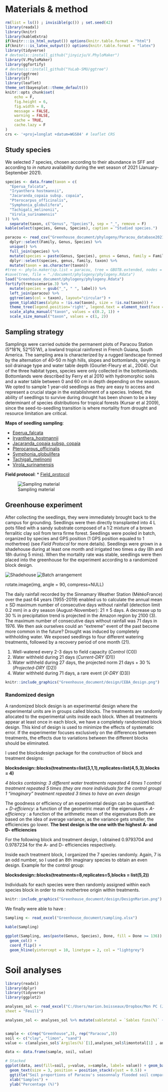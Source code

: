 # Materials & method {-} 


```r
rm(list = ls()) ; invisible(gc()) ; set.seed(42)
library(readxl)
library(knitr)
library(kableExtra)
if(knitr:::is_html_output()) options(knitr.table.format = "html") 
if(knitr:::is_latex_output()) options(knitr.table.format = "latex") 
library(tidyverse)
# devtools::install_github("jinyizju/V.PhyloMaker")
library(V.PhyloMaker)
library(ggfortify)
# devtools::install_github("YuLab-SMU/ggtree")
library(ggtree)
library(sf)
library(leaflet)
theme_set(bayesplot::theme_default())
knitr::opts_chunk$set(
	echo = F,
	fig.height = 6,
	fig.width = 8,
	message = FALSE,
	warning = FALSE,
	cache = TRUE,
	cache.lazy = F
)
crs <- '+proj=longlat +datum=WGS84' # leaflet CRS
```



## Study species

We selected 7 species, chosen according to their abundance in SFF and according to *in natura* availability during the wet season of 2021 (January-September 2021). 


```r
species <- data.frame(taxon = c(
  "Eperua_falcata", 
  "Iryanthera hostmannii", 
  "Jacaranda_copaia subsp. copaia",
  "Pterocarpus_officinalis",
  "Symphonia_globulifera",
  "Tachigali_melinonii",
  "Virola_surinamensis"
)) %>% 
  separate(taxon, c("Genus", "Species"), sep = "_", remove = F)
kable(select(species, Genus, Species), caption = "Studied species.")
```

```r


paracou <- read_csv("Greenhouse_document/phylogeny/Paracou_database20210830.csv") %>% 
  dplyr::select(Family, Genus, Species) %>% 
  unique() %>% 
  full_join(species) %>% 
  mutate(species = paste(Genus, Species), genus = Genus, family = Family) %>% 
  dplyr::select(species, genus, family, taxon) %>% 
  mutate(taxon = as.character(taxon))
#tree <- phylo.maker(sp.list = paracou, tree = GBOTB.extended, nodes = nodes.info.1, scenarios = "S3")
#save(tree, file = "./document/phylogeny/phylogeny.Rdata")
load("Greenhouse_document/phylogeny/phylogeny.Rdata")
fortify(tree$scenario.3) %>% 
  mutate(species = gsub("_", " ", label)) %>% 
  left_join(paracou) %>% 
  ggtree(aes(col = taxon), layout="circular") + 
  geom_tiplab2(aes(alpha = !is.na(taxon), size = !is.na(taxon))) +
  theme_tree(legend.position='right', legend.text = element_text(face = "italic")) +
  scale_alpha_manual("taxon", values = c(0.2, 1)) +
  scale_size_manual("taxon", values = c(1, 2))
```

## Sampling strategy

Samplings were carried outside the permanent plots of Paracou Station (5°18’N, 52°55’W), a lowland tropical rainforest in French Guiana, South America. The sampling area is characterized
by a rugged landscape formed by the alternation of 40–50 m high hills, slopes and bottomlands, varying in soil drainage type and water table depth (Gourlet-Fleury et al., 2004). Out of the three habitat types, species were only  collected in the bottomlands. Bottomlands were described by Ferry et al 2010 with hydromorphic soils and a water table between 0 and 60 cm in depth depending on the season. We opted to sample 1 year-old seedlings as they are easy to access and represent a crucial stage in the establishment of a species. Indeed, the ability of seedlings to survive during drought has been shown to be a key determinant of species distributions for tropical forests (Kursar et al 2009), since the seed-to-seedling transition is where mortality from drought and resource limitation are critical.

**Maps of seedling sampling**:

* [Eperua_falcata](Greenhouse_document/maps/DRYER - Eperua falcata.pdf)
* [Iryanthera_hostmannii](Greenhouse_document/maps/DRYER - Iryanthera hostmannii.pdf)
* [Jacaranda_copaia subsp. copaia](Greenhouse_document/maps/DRYER - Jacaranda copaia.pdf)
* [Pterocarpus_officinalis](Greenhouse_document/maps/DRYER - Pterocarpus officinalis.pdf)
* [Symphonia_globulifera](Greenhouse_document/maps/DRYER - Symphonia globulifera.pdf)
* [Tachigali_melinonii](Greenhouse_document/maps/DRYER - Tachigali melinonii.pdf)
* [Virola_surinamensis](Greenhouse_document/maps/DRYER - Virola surinamensis.pdf) 

**Field protocol**:
* [Field_protocol](./3_Protocol/Field.Rmd)

![Sampling material](Greenhouse_document/Photos/Recolte_plantule.jpg "Sampling material") 

## Greenhouse experiment

After collecting the seedlings, they were immediately brought back to the campus for grounding. Seedlings were then directly transplanted into 4 L pots filled with a sandy substrate composed of a 1:2 mixture of a brown ferralitic clay soil from terra firme forest. Seedlings were pooled in batch, organized by species and GPS position (1 GPS position equaled to 1 mothertree) (see *Field Protocol* for more details). Seedlings were grown in a shadehouse during at least one month and irrigated two times a day (8h and 18h during 5 mins). When the mortality rate was stable, seedlings were then placed into the greenhouse for the experiment according to a randomized block design.

![Shadehouse](Greenhouse_document/Photos/Shadehouse.jpg "Shadehouse") 
![Batch arrangement](Greenhouse_document/Photos/Eperua_falcata_Avril_2021.jpg "Batch arrangement - here Eperua falcata batch 6") 

rotate.image(img, angle = 90, compress=NULL)

The daily rainfall recorded by the Sinnamary Weather Station (MétéoFrance) over the past 64 years (1955-2019) enabled us to calculate the annual mean ± SD maximum number of consecutive days without rainfall (detection limit 0.2 mm) in a dry season (August-November): 21 ± 5 days. A decrease up to 30 % in precipitation trend is projected in the Amazon region by 2100 (3). The maximum number of consecutive days without rainfall was 71 days in 1976. We then ask ourselves could an ‘‘extreme’’ event of the past become more common in the future? Drought was induced by completely withholding water. We exposed seedlings to four different watering treatments, followed by a recovery period of one month (21).

1. Well-watered every 2-3 days to field capacity (*Control* (C0))
2. Water withheld during 21 days (*Current-DRY* (D1))
3. Water withheld during 27 days, the projected norm 21 days + 30 % (*Projected-DRY* (D2))
4. Water withheld during 71 days, a rare event (*X-DRY* (D3))

```r
knitr::include_graphics("Greenhouse_document/design/CEBA_design.png")

```

### Randomized design

A randomized block design is an experimental design where the experimental units are in groups called blocks. The treatments are randomly allocated to the experimental units inside each block. When all treatments appear at least once in each block, we have a completely randomized block design. This kind of design is used to minimize the effects of systematic error. If the experimenter focuses exclusively on the differences between treatments, the effects due to variations between the different blocks should be eliminated.

I used the blocksdesign package for the construction of block and treatment designs:

**blocksdesign::blocks(treatments=list(3,1,1),replicates=list(4,5,3),blocks = 4)**

*4 blocks containing:*
*3 different water treatments repeated 4 times*
*1 control treatment repeated 5 times (they are more individuals for the control group)*
*1 "imaginary" treatment repeated 3 times to have an even design*

The goodness or efficiency of an experimental design can be quantified:   
+ *D-effciency*: a function of the geometric mean of the eigenvalues
+ *A-efficiency* :  a function of the arithmetic mean of the eigenvalues
Both are based on the idea of average variance, as the variance gets smaller, the efficiencies go lower. **The best design is the one with the highest A- and D- efficiencies**  

For the following block and treatment design, I obtained 0.9793704 and
0.9787234 for the A- and D- efficiencies respectively.

Inside each treatment block, I organized the 7 species randomly. Again, 7 is an odd number, so I used an 8th imaginary species to obtain an even design. Example for the control group: 

**blocksdesign::blocks(treatments=8,replicates=5,blocks = list(5,2))**

Individuals for each species were then randomly assigned within each species block in order to mix mothertree origin within treatments.

```r
knitr::include_graphics("Greenhouse_document/design/DesignMarion.png")

```

We finally were able to have :

```r

Sampling <- read_excel("Greenhouse_document/sampling.xlsx")
                       
kable(Sampling)

ggplot(Sampling, aes(paste(Genus, Species), Done, fill = Done >= 136)) +
  geom_col() +
  coord_flip() +
  geom_hline(yintercept = 10, linetype = 2, col = "lightgrey")

```

# Soil analyses

```r
library(readxl)
library(dplyr)
library(tidyverse)
library(ggplot2)

analyses_sol <- read_excel("C:/Users/marion.boisseaux/Dropbox/Mon PC (Jaboty20)/Documents/DRYER/Soil/analyses_sol.xls",
sheet = "Feuil1")

analyses_sol <- analyses_sol %>% mutate(sabletotal = `Sables fins(%)` + `Sables grossiers(%)` , limontotal = `Limons fins(%)` + `Limons grossiers(%)`)


sample <- c(rep("Greenhouse",3), rep("Paracou",3))
soil <- c("clay", "limon", "sand")
value <- c(analyses_sol$`Argiles(%)`[1],analyses_sol$limontotal[1] , analyses_sol$sabletotal[1] , analyses_sol$`Argiles(%)`[2], analyses_sol$limontotal[2], analyses_sol$sabletotal[2] )

data <- data.frame(sample, soil, value)

# Stacked
ggplot(data, aes(fill=soil, y=value, x=sample, label= value)) + geom_bar(position="stack", stat="identity") +
  geom_text(size = 3, position = position_stack(vjust = 0.5)) + 
  ggtitle("Soil proportions of Paracou's seasonnaly flooded soil compared to soil in greenhouse pots") + 
  xlab("Samples") + 
  ylab("Percentage (%)")

```


